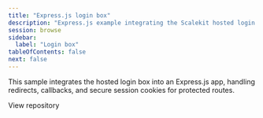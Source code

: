 ```yaml
---
title: "Express.js login box"
description: "Express.js example integrating the Scalekit hosted login box."
session: browse
sidebar:
  label: "Login box"
tableOfContents: false
next: false
---
```


This sample integrates the hosted login box into an Express.js app, handling redirects, callbacks, and secure session cookies for protected routes.


<LinkButton href="https://github.com/scalekit-inc/nodejs-example-apps/tree/main/expressjs-loginbox-authn" target="_blank" rel="noopener" icon="github">View repository</LinkButton>
